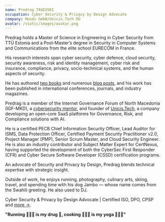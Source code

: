 ```yaml
---
name: Predrag TASEVSKI
occupation: Cyber Security & Privacy by Design Advocate
company: Mondu GmbH/Unicis.Tech OÜ
avatar: /static/images/avatar.png
---
```


Predrag holds a Master of Science in Engineering in Cyber Security from TTÜ Estonia and a Post-Master’s degree in Security in Computer Systems and Communications from the elite school EURECOM in France.

His research interests span cyber security, cyber defence, cloud security, security awareness, risk and identity management, cyber risk and insurance, compliance, privacy, socio-technical systems, and the human aspects of security.

He has authored [two books](/publication) and numerous [blog posts](/blog), and his work has been published in international conferences, journals, and industry magazines.

Predrag is a member of the Internet Governance Forum of North Macedonia (IGF-MKD), a [cybersecurity mentor](/teaching), and founder of [Unicis.Tech](https://www.unicis.tech), a company developing an open-core SaaS platforms for Governance, Risk, and Compliance solutions with AI.

He is a certified PECB Chief Information Security Officer, Lead Auditor for ISMS, Data Protection Officer, Certified Payment Security Practitioner v2.0, Project Manager (PMP), Senior Scrum Master, and Cloud Security Engineer. He is also an industry contributor and Subject Matter Expert for CertNexus, having supported the development of both the CyberSec First Responder (CFR) and Cyber Secure Software Developer (CSSD) certification programs.

An advocate of Security and Privacy by Design, Predrag blends technical expertise with strategic insight.

Outside of work, he enjoys running, photography, culinary arts, skiing, travel, and spending time with his dog Jambo — whose name comes from the Swahili greeting. He also used to DJ.

Cyber Security & Privacy by Design Advocate | Certified ISO, DPO, CPSP and [more &rarr;](/resume).

**"Running 🏃🏻‍♂️ is my drug 💊, cooking 👨🏻‍🍳 is my yoga 🧘🏻‍♂️"**

